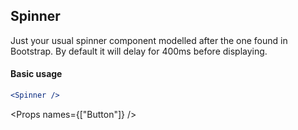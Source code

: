 
<SEO title="Spinner" />

<Container>
<Article sidebar={[
  { id: 'Spinner', name: 'Spinner'},
  { id: 'Basic usage', name: 'Basic usage' },
  { id: 'Props', name: 'Props'}
]}>

# Spinner

Just your usual spinner component modelled after the one found in Bootstrap. By default it will delay for 400ms before displaying.

#### Basic usage

```jsx
<Spinner />
```

<Props names={["Button"]} />

</Article>
</Container>
